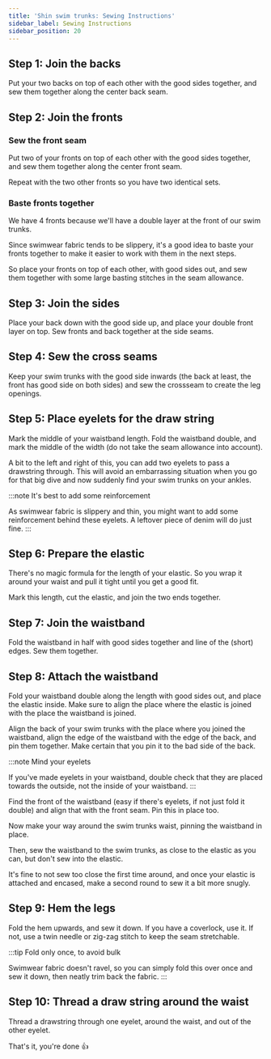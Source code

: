 ```yaml
---
title: 'Shin swim trunks: Sewing Instructions'
sidebar_label: Sewing Instructions
sidebar_position: 20
---
```


## Step 1: Join the backs

Put your two backs on top of each other with the good sides together, and sew
them together along the center back seam.

## Step 2: Join the fronts

### Sew the front seam

Put two of your fronts on top of each other with the good sides together, and
sew them together along the center front seam.

Repeat with the two other fronts so you have two identical sets.

### Baste fronts together

We have 4 fronts because we'll have a double layer at the front of our swim
trunks.

Since swimwear fabric tends to be slippery, it's a good idea to baste your
fronts together to make it easier to work with them in the next steps.

So place your fronts on top of each other, with good sides out, and sew them
together with some large basting stitches in the seam allowance.

## Step 3: Join the sides

Place your back down with the good side up, and place your double front layer
on top. Sew fronts and back together at the side seams.

## Step 4: Sew the cross seams

Keep your swim trunks with the good side inwards (the back at least, the front
has good side on both sides) and sew the crossseam to create the leg openings.

## Step 5: Place eyelets for the draw string

Mark the middle of your waistband length. Fold the waistband double, and mark
the middle of the width (do not take the seam allowance into account).

A bit to the left and right of this, you can add two eyelets to pass a
drawstring through. This will avoid an embarrassing situation when you go for
that big dive and now suddenly find your swim trunks on your ankles.

:::note It's best to add some reinforcement

As swimwear fabric is slippery and thin, you might want to add some
reinforcement behind these eyelets. A leftover piece of denim will do just
fine.
:::

## Step 6: Prepare the elastic

There's no magic formula for the length of your elastic. So you wrap it around
your waist and pull it tight until you get a good fit.

Mark this length, cut the elastic, and join the two ends together.

## Step 7: Join the waistband

Fold the waistband in half with good sides together and line of the (short)
edges. Sew them together.

## Step 8: Attach the waistband

Fold your waistband double along the length with good sides out, and place the
elastic inside. Make sure to align the place where the elastic is joined with
the place the waistband is joined.

Align the back of your swim trunks with the place where you joined the
waistband, align the edge of the waistband with the edge of the back, and pin
them together. Make certain that you pin it to the bad side of the back.

:::note Mind your eyelets

If you've made eyelets in your waistband, double check that they are placed
towards the outside, not the inside of your waistband.
:::

Find the front of the waistband (easy if there's eyelets, if not just fold it
double) and align that with the front seam. Pin this in place too.

Now make your way around the swim trunks waist, pinning the waistband in place.

Then, sew the waistband to the swim trunks, as close to the elastic as you can,
but don't sew into the elastic.

It's fine to not sew too close the first time around, and once your elastic is
attached and encased, make a second round to sew it a bit more snugly.

## Step 9: Hem the legs

Fold the hem upwards, and sew it down. If you have a coverlock, use it.
If not, use a twin needle or zig-zag stitch to keep the seam stretchable.

:::tip Fold only once, to avoid bulk

Swimwear fabric doesn't ravel, so you can simply fold this over once and sew it
down, then neatly trim back the fabric.
:::

## Step 10: Thread a draw string around the waist

Thread a drawstring through one eyelet, around the waist, and out of the other
eyelet.

That's it, you're done 👍
